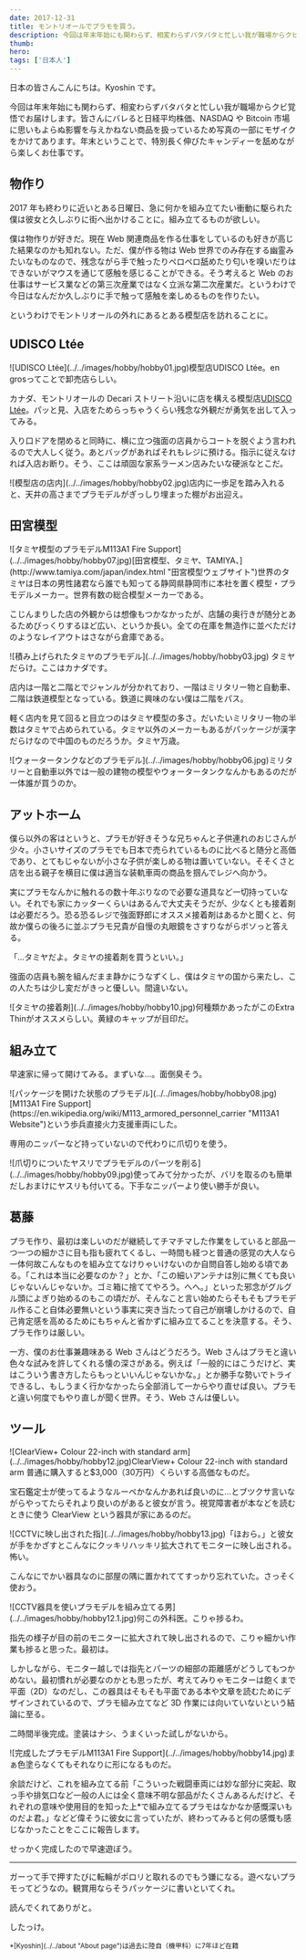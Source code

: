 ```yaml
---
date: 2017-12-31
title: モントリオールでプラモを買う。
description: 今回は年末年始にも関わらず、相変わらずバタバタと忙しい我が職場からクビ覚悟でお届けします。皆さんにバレると日経平均株価、NASDAQやBitcoin市場に思いもよらぬ影響を与えかねない商品を扱っているため写真の一部にモザイクをかけてあります。年末ということで、特別長く伸びたキャンディーを舐めながら楽しくお仕事です。
thumb:
hero:
tags: ['日本人']
---
```


日本の皆さんこんにちは。Kyoshin です。

今回は年末年始にも関わらず、相変わらずバタバタと忙しい我が職場からクビ覚悟でお届けします。皆さんにバレると日経平均株価、NASDAQ や Bitcoin 市場に思いもよらぬ影響を与えかねない商品を扱っているため写真の一部にモザイクをかけてあります。年末ということで、特別長く伸びたキャンディーを舐めながら楽しくお仕事です。

## 物作り

2017 年も終わりに近いとある日曜日、急に何かを組み立てたい衝動に駆られた僕は彼女と久しぶりに街へ出かけることに。組み立てるものが欲しい。

僕は物作りが好きだ。現在 Web 関連商品を作る仕事をしているのも好きが高じた結果なのかも知れない。ただ、僕が作る物は Web 世界でのみ存在する幽霊みたいなものなので、残念ながら手で触ったりペロペロ舐めたり匂いを嗅いだりはできないがマウスを通じて感触を感じることができる。そう考えると Web のお仕事はサービス業などの第三次産業ではなく立派な第二次産業だ。というわけで今日はなんだか久しぶりに手で触って感触を楽しめるものを作りたい。

というわけでモントリオールの外れにあるとある模型店を訪れることに。

## UDISCO Ltée

<div>
  ![UDISCO Ltée](../../images/hobby/hobby01.jpg)模型店UDISCO Ltée。en
  grosってことで卸売店らしい。
</div>

カナダ、モントリオールの Decari ストリート沿いに店を構える模型店[UDISCO Ltée](https://www.udisco.com/ 'UDISCO Ltéeのウェブサイト')。パッと見、入店をためらっちゃうくらい残念な外観だが勇気を出して入ってみる。

入り口ドアを閉めると同時に、横に立つ強面の店員からコートを脱ぐよう言われるので大人しく従う。あとバッグがあればそれもレジに預ける。指示に従えなければ入店お断り。そう、ここは頑固な家系ラーメン店みたいな硬派なとこだ。

<div>
  ![模型店の店内](../../images/hobby/hobby02.jpg)店内に一歩足を踏み入れると、天井の高さまでプラモデルがぎっしり埋まった棚がお出迎え。
</div>

## 田宮模型

<div>
  ![タミヤ模型のプラモデルM113A1 Fire
  Support](../../images/hobby/hobby07.jpg)[田宮模型、タミヤ、TAMIYA、](http://www.tamiya.com/japan/index.html
  "田宮模型ウェブサイト")世界のタミヤは日本の男性諸君なら誰でも知ってる静岡県静岡市に本社を置く模型・プラモデルメーカー。世界有数の総合模型メーカーである。
</div>

こじんまりした店の外観からは想像もつかなかったが、店舗の奥行きが随分とあるためびっくりするほど広い、というか長い。全ての在庫を無造作に並べただけのようなレイアウトはさながら倉庫である。

<div>
  ![積み上げられたタミヤのプラモデル](../../images/hobby/hobby03.jpg) タミヤだらけ。ここはカナダです。
</div>

店内は一階と二階とでジャンルが分かれており、一階はミリタリー物と自動車、二階は鉄道模型となっている。鉄道に興味のない僕は二階をパス。

軽く店内を見て回ると目立つのはタミヤ模型の多さ。だいたいミリタリー物の半数はタミヤで占められている。タミヤ以外のメーカーもあるがパッケージが漢字だらけなので中国のものだろうか。タミヤ万歳。

<div>
  ![ウォータータンクなどのプラモデル](../../images/hobby/hobby06.jpg)ミリタリーと自動車以外では一般の建物の模型やウォータータンクなんかもあるのだが一体誰が買うのか。
</div>

## アットホーム

僕ら以外の客はというと、プラモが好きそうな兄ちゃんと子供連れのおじさんが少々。小さいサイズのプラモでも日本で売られているものに比べると随分と高価であり、とてもじゃないが小さな子供が楽しめる物は置いていない。そそくさと店を出る親子を横目に僕は適当な装軌車両の商品を掴んでレジへ向かう。

実にプラモなんかに触れるの数十年ぶりなので必要な道具など一切持っていない。それでも家にカッターくらいはあるんで大丈夫そうだが、少なくとも接着剤は必要だろう。恐る恐るレジで強面野郎にオススメ接着剤はあるかと聞くと、何故か僕らの後ろに並ぶプラモ兄貴が自慢の丸眼鏡をさすりながらボソっと答える。

「…タミヤだよ。タミヤの接着剤を買うといい。」

強面の店員も腕を組んだまま静かにうなずくし、僕はタミヤの国から来たし、この人たちは少し変だがきっと優しい。間違いない。

<div>
  ![タミヤの接着剤](../../images/hobby/hobby10.jpg)何種類かあったがこのExtra
  Thinがオススメらしい。黄緑のキャップが目印だ。
</div>

## 組み立て

早速家に帰って開けてみる。まずいな…。面倒臭そう。

<div>
  ![パッケージを開けた状態のプラモデル](../../images/hobby/hobby08.jpg)[M113A1
  Fire Support](https://en.wikipedia.org/wiki/M113_armored_personnel_carrier
  "M113A1 Website")という歩兵直接火力支援車両にした。
</div>

専用のニッパーなど持っていないので代わりに爪切りを使う。

<div>
  ![爪切りについたヤスリでプラモデルのパーツを削る](../../images/hobby/hobby09.jpg)使ってみて分かったが、バリを取るのも簡単だしおまけにヤスリも付いてる。下手なニッパーより使い勝手が良い。
</div>

## 葛藤

プラモ作り、最初は楽しいのだが継続してチマチマした作業をしていると部品一つ一つの細かさに目も指も疲れてくるし、一時間も経つと普通の感覚の大人なら一体何故こんなものを組み立てなけりゃいけないのか自問自答し始める頃である。「これは本当に必要なのか？」とか、「この細いアンテナは別に無くても良いじゃないんじゃないか。ゴミ箱に捨ててやろう。へへ。」といった邪念がグルグル頭によぎり始めるのもこの頃だが、そんなこと言い始めたらそもそもプラモデル作ること自体必要無いという事実に突き当たって自己が崩壊しかけるので、自己肯定感を高めるためにもちゃんと省かずに組み立てることを決意する。そう、プラモ作りは厳しい。

一方、僕のお仕事兼趣味ある Web さんはどうだろう。Web さんはプラモと違い色々な試みを許してくれる懐の深さがある。例えば「一般的にはこうだけど、実はこういう書き方したらもっといいんじゃないかな。」とか勝手な勢いでトライできるし、もしうまく行かなかったら全部消して一からやり直せば良い。プラモと違い何度でもやり直しが聞く世界。そう、Web さんは優しい。

## ツール

<div>
  ![ClearView+ Colour 22-inch with standard
  arm](../../images/hobby/hobby12.jpg)ClearView+ Colour 22-inch with standard
  arm 普通に購入すると$3,000（30万円）くらいする高価なものだ。
</div>

宝石鑑定士が使ってるようなルーペかなんかあれば良いのに…とブツクサ言いながらやってたらそれより良いのがあると彼女が言う。視覚障害者が本などを読むときに使う ClearView という器具が家にあるのだ。

<div>
  ![CCTVに映し出された指](../../images/hobby/hobby13.jpg)「ほおら。」と彼女が手をかざすとこんなにクッキリハッキリ拡大されてモニターに映し出される。怖い。
</div>

こんなにでかい器具なのに部屋の隅に置かれててすっかり忘れていた。さっそく使おう。

<div>
  ![CCTV器具を使いプラモデルを組み立てる男](../../images/hobby/hobby12.1.jpg)何この外科医。こりゃ捗るわ。
</div>

指先の様子が目の前のモニターに拡大されて映し出されるので、こりゃ細かい作業も捗ると思った。最初は。

しかしながら、モニター越しでは指先とパーツの細部の距離感がどうしてもつかめない。最初慣れが必要なのかとも思ったが、考えてみりゃモニターは飽くまで平面（2D）なのだし、この器具はそもそも平面である本や文章を読むためにデザインされているので、プラモ組み立てなど 3D 作業には向いていないという結論に至る。

二時間半後完成。塗装はナシ、うまくいった試しがないから。

<div>
  ![完成したプラモデルM113A1 Fire
  Support](../../images/hobby/hobby14.jpg)まぁ色塗らなくてもそれなりに形になるものだ。
</div>

余談だけど、これを組み立てる前「こういった戦闘車両には妙な部分に突起、取っ手や排気口など一般の人には全く意味不明な部品がたくさんあるんだけど、それぞれの意味や使用目的を知った上\*で組み立てるプラモはなかなか感慨深いものだよ君。」などど偉そうに彼女に言っていたが、終わってみると何の感慨も感じなかったことをここに報告します。

せっかく完成したので早速遊ぼう。

---

ガーって手で押すたびに転輪がポロリと取れるのでもう嫌になる。遊べないプラモってどうなの。観賞用ならそうパッケージに書いといてくれ。

読んでくれてありがと。

したっけ。

<small>
  *[Kyoshin](../../about "About page")は過去に陸自（機甲科）に7年ほど在籍
</small>
